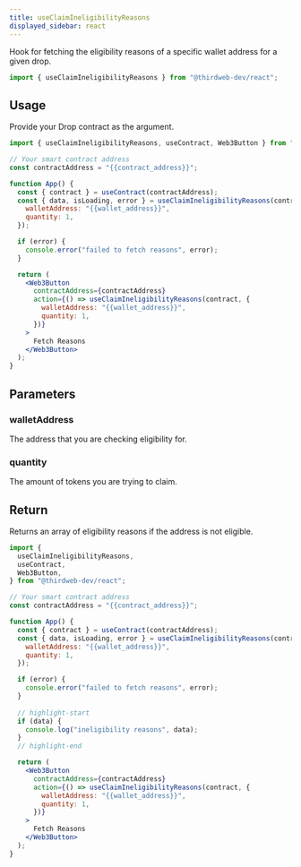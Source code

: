 ```yaml
---
title: useClaimIneligibilityReasons
displayed_sidebar: react
---
```



Hook for fetching the eligibility reasons of a specific wallet address for a given drop.

```jsx
import { useClaimIneligibilityReasons } from "@thirdweb-dev/react";
```

## Usage

Provide your Drop contract as the argument.

```jsx
import { useClaimIneligibilityReasons, useContract, Web3Button } from "@thirdweb-dev/react";

// Your smart contract address
const contractAddress = "{{contract_address}}";

function App() {
  const { contract } = useContract(contractAddress);
  const { data, isLoading, error } = useClaimIneligibilityReasons(contract, {
    walletAddress: "{{wallet_address}}",
    quantity: 1,
  });

  if (error) {
    console.error("failed to fetch reasons", error);
  }

  return (
    <Web3Button
      contractAddress={contractAddress}
      action={() => useClaimIneligibilityReasons(contract, {
        walletAddress: "{{wallet_address}}",
        quantity: 1,
      })}
    >
      Fetch Reasons
    </Web3Button>
  );
}
```

## Parameters

### walletAddress

The address that you are checking eligibility for.

### quantity

The amount of tokens you are trying to claim.

## Return

Returns an array of eligibility reasons if the address is not eligible.

```jsx
import {
  useClaimIneligibilityReasons,
  useContract,
  Web3Button,
} from "@thirdweb-dev/react";

// Your smart contract address
const contractAddress = "{{contract_address}}";

function App() {
  const { contract } = useContract(contractAddress);
  const { data, isLoading, error } = useClaimIneligibilityReasons(contract, {
    walletAddress: "{{wallet_address}}",
    quantity: 1,
  });

  if (error) {
    console.error("failed to fetch reasons", error);
  }
  
  // highlight-start
  if (data) {
    console.log("ineligibility reasons", data);
  }
  // highlight-end

  return (
    <Web3Button
      contractAddress={contractAddress}
      action={() => useClaimIneligibilityReasons(contract, {
        walletAddress: "{{wallet_address}}",
        quantity: 1,
      })}
    >
      Fetch Reasons
    </Web3Button>
  );
}
```